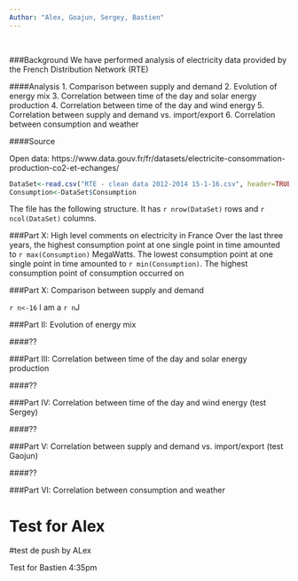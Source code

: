 ```yaml
---
Author: "Alex, Goajun, Sergey, Bastien"
---
```


<br>

###Background
We have performed analysis of electricity data provided by the French Distribution Network (RTE)

####Analysis
1. Comparison between supply and demand
2. Evolution of energy mix
3. Correlation between time of the day and solar energy production 
4. Correlation between time of the day and wind energy
5. Correlation between supply and demand vs. import/export
6. Correlation between consumption and weather

####Source

Open data: https://www.data.gouv.fr/fr/datasets/electricite-consommation-production-co2-et-echanges/

```r
DataSet<-read.csv("RTE - clean data 2012-2014 15-1-16.csv", header=TRUE)
Consumption<-DataSet$Consumption
```
The file has the following structure. It has `r nrow(DataSet)` rows and `r ncol(DataSet)` columns.<br>

###Part X: High level comments on electricity in France
Over the last three years, the highest consumption point at one single point in time amounted to `r max(Consumption)` MegaWatts. The lowest consumption point at one single point in time amounted to `r min(Consumption)`. The highest consumption point of consumption occurred on 

###Part X: Comparison between supply and demand

`r n<-16`
I am a `r n`J

###Part II: Evolution of energy mix

####??

###Part III: Correlation between time of the day and solar energy production

####??

###Part IV: Correlation between time of the day and wind energy (test Sergey)

####??

###Part V: Correlation between supply and demand vs. import/export (test Gaojun)

####??

###Part VI: Correlation between consumption and weather

Test for Alex
=======
#test de push by ALex

Test for Bastien 4:35pm
